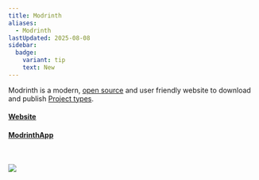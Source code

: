```yaml
---
title: Modrinth
aliases:
  - Modrinth
lastUpdated: 2025-08-08
sidebar:
  badge:
    variant: tip
    text: New
---
```


Modrinth is a modern, [open source](https://github.com/modrinth/code) and user friendly website to download and publish [Project types](/projecttype).

#### [Website](https://modrinth.com)

#### [ModrinthApp](/modrinthapp)

<br />

![](~/assets/modrinth.webp)